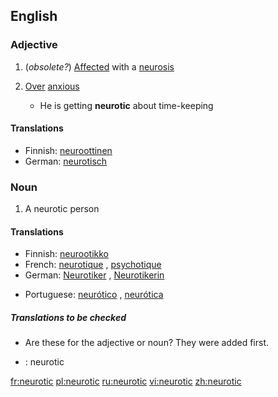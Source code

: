 ==English==
===Adjective===
{{en-adj}}
#(''obsolete?'') [[Affected]] with a [[neurosis]]
#{{informal}} [[Over]] [[anxious]]
#* He is getting '''neurotic''' about time-keeping

====Translations====
{{top}}
*Finnish: [[neuroottinen]]
*German: [[neurotisch]]
{{mid}}
{{bottom}}

===Noun===
{{en-noun}}
#A neurotic person

====Translations====
{{top}}
*Finnish: [[neurootikko]]
*French: [[neurotique]] {{m}}, [[psychotique]] {{m}}
*German: [[Neurotiker]] {{m}}, [[Neurotikerin]] {{f}}
{{mid}}
*Portuguese: [[neurótico]] {{m}}, [[neurótica]] {{f}}
{{bottom}}

=====Translations to be checked=====
{{checktrans}}
* Are these for the adjective or noun? They were added first.
*{{ttbc|Interlingua}}: neurotic

[[fr:neurotic]]
[[pl:neurotic]]
[[ru:neurotic]]
[[vi:neurotic]]
[[zh:neurotic]]
